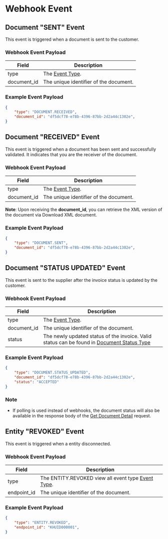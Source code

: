 # Webhook Event

## Document "SENT" Event
This event is triggered when a document is sent to the customer.

### Webhook Event Payload

| Field              | Description                                          |
|--------------------|------------------------------------------------------|
| type               | The [Event Type](/data-type/event-type).                                   |
| document_id        | The unique identifier of the document.               |



### Example Event Payload
```json
{
    "type": "DOCUMENT.RECEIVED",
    "document_id": "df5dcf78-e78b-4396-87bb-2d2a44c1302e",
}
```


## Document "RECEIVED" Event
This event is triggered when a document has been sent and successfully validated. It indicates that you are the receiver of the document.

### Webhook Event Payload

| Field              | Description                                          |
|--------------------|------------------------------------------------------|
| type               |  The [Event Type](/data-type/event-type).                                          |
| document_id        | The unique identifier of the document.               |

**Note**: Upon receiving the **document_id**, you can retrieve the XML version of the document via Download XML document.

### Example Event Payload
```json
{
    "type": "DOCUMENT.SENT",
    "document_id": "df5dcf78-e78b-4396-87bb-2d2a44c1302e",
}
```

## Document "STATUS UPDATED" Event
This event is sent to the supplier after the invoice status is updated by the customer.

### Webhook Event Payload

| Field              | Description                                          |
|--------------------|------------------------------------------------------|
| type               |  The [Event Type](/data-type/event-type).                 |
| document_id        | The unique identifier of the document.               |
| status             | The newly updated status of the invoice. Valid status can be found in [Document Status Type](/data-type/document-status)             |         

### Example Event Payload
```json
{
    "type": "DOCUMENT.STATUS_UPDATED",
    "document_id": "df5dcf78-e78b-4396-87bb-2d2a44c1302e",
    "status": "ACCEPTED"
}
```

### Note 
- If polling is used instead of webhooks, the document status will also be available in the response body of the [Get Document Detail](/api-reference/get-document-detail) request.

## Entity "REVOKED" Event
This event is triggered when a entity disconnected.

### Webhook Event Payload
| Field              | Description                                          |
|--------------------|------------------------------------------------------|
| type               | The ENTITY.REVOKED view all event type [Event Type](/data-type/event-type).              |
| endpoint_id        | The unique identifier of the document.               |

### Example Event Payload
```json
{
    "type": "ENTITY.REVOKED",
    "endpoint_id": "KHUID000001",
}
```

